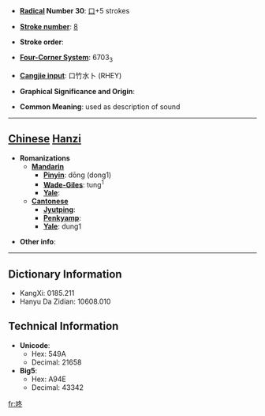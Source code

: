 * '''[[Wiktionary:Chinese radical index| Radical]] Number 30''': [[Wiktionary:Chinese radical index 口|口]]+5 strokes

* '''[[Wiktionary:Chinese total strokes index|Stroke number]]''': [[Wiktionary:Chinese total strokes index 8|8]]

* '''Stroke order''': 

* '''[[Wiktionary:Chinese four corner index|Four-Corner System]]''': 6703<sub>3</sub>

* '''[[Wiktionary:Chinese Cangjie index|Cangjie input]]''': 口竹水卜 (RHEY)

* '''Graphical Significance and Origin''': 

* '''Common Meaning''': used as description of sound

----

== [[Chinese]] [[Hanzi]] ==

* '''Romanizations'''
** '''[[Mandarin]]'''
*** '''[[Pinyin]]''': dōng (dong1)
*** '''[[Wade-Giles]]''': tung<sup>1</sup>
*** '''[[Yale]]''': 
** '''[[Cantonese]]'''
*** '''[[Jyutping]]''':
*** '''[[Penkyamp]]''': 
*** '''[[Yale]]''': dung1

* '''Other info''': 

----

== Dictionary Information ==

* KangXi: 0185.211
* Hanyu Da Zidian: 10608.010

== Technical Information ==

* '''Unicode''':
** Hex: 549A
** Decimal: 21658
* '''Big5''':
** Hex: A94E
** Decimal: 43342

[[fr:咚]]